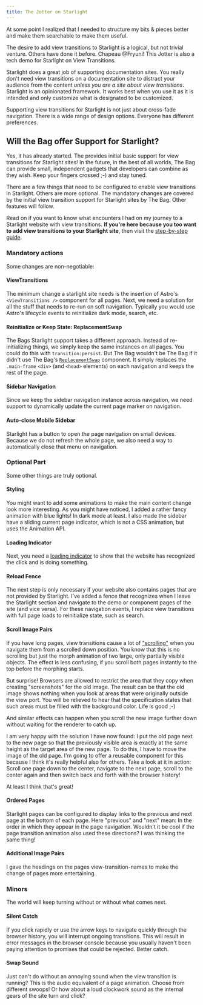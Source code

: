 ```yaml
---
title: The Jotter on Starlight
---
```



At some point I realized that I needed to structure my bits & pieces better and make them searchable to make them useful.

 The desire to add view transitions to Starlight is a logical, but not trivial venture. Others have done it before. Chapeau @Fryuni! This Jotter is also a tech demo for Starlight on View Transitions.


Starlight does a great job of supporting documentation sites. You really don't need view transitions on a documentation site to distract your audience from the content *unless you are a site about view transitions*. Starlight is an opinionated framework. It works best when you use it as it is intended and only customize what is designated to be customized.

Supporting view transitions for Starlight is not just about cross-fade navigation. There is a wide range of design options. Everyone has different preferences.

## Will the Bag offer Support for Starlight?

Yes, it has already started. The <BoT/> provides initial basic support for view transitions for  Starlight sites! In the future, in the best of all worlds, The Bag can provide small, independent gadgets that developers can combine as they wish. Keep your fingers crossed ;-) and stay tuned.

There are a few things that need to be configured to enable view transitions in Starlight. Others are more optional. The mandatory changes are covered by the initial view transition support for Starlight sites by The Bag. Other features will follow.

Read on if you want to know what encounters I had on my journey to a Starlight website with view transitions. **If you're here because you too want to add view transitions to your Starlight site**, then visit the [step-by-step guide](/jotter/starlight/guide/).

### Mandatory actions

Some changes are non-negotiable:

#### ViewTransitions
The minimum change a starlight site needs is the insertion of Astro's   `<ViewTransitions />` component for all pages. Next, we need a solution for all the stuff that needs to re-run on soft navigation. Typically you would use Astro's lifecycle events to reinitialize dark mode, search, etc.

#### Reinitialize or Keep State: ReplacementSwap
The Bags Starlight support takes a different approach. Instead of re-initializing things, we simply keep the same instances on all pages. You could do this with `transition:persist`. But The Bag wouldn't be The Bag if it didn't use The Bag's [`ReplacementSwap`](/library/ReplacementSwap/) component. It simply replaces the `.main-frame` `<div>` (and `<head>` elements) on each navigation and keeps the rest of the page.

#### Sidebar Navigation
Since we keep the sidebar navigation instance across navigation, we need support to dynamically update the current page marker on navigation.

#### Auto-close Mobile Sidebar
Starlight has a button to open the page navigation on small devices. Because we do not refresh the whole page, we also need a way to automatically close that menu on navigation.

### Optional Part

Some other things are truly optional.

#### Styling
You might want to add some animations to make the main content change look more interesting. As you might have noticed, I added a rather fancy animation with blue lights! In dark mode at least. I also made the sidebar have a sliding current page indicator, which is not a CSS animation, but uses the Animation API.

#### Loading Indicator
Next, you need a [loading indicator](/library/LoadingIndicator/) to show that the website has recognized the click and is doing something.

#### Reload Fence
The next step is only necessary if your website also contains pages that are not provided by Starlight. I've added a fence that recognizes when I leave the Starlight section and navigate to the demo or component pages of the site (and vice versa).  For these navigation events, I replace view transitions with full page loads  to reinitialize state, such as search.

#### Scroll Image Pairs
If you have long pages, view transitions cause a lot of ["scrolling"](/jotter/api/#scroll) when you navigate them from a scrolled down position. You know that this is no scrolling but just the morph animation of two large, only partially visible objects. The effect is less confusing, if you scroll both pages instantly to the top before the morphing starts.

But surprise! Browsers are allowed to restrict the area that they copy when creating "screenshots" for the old image. The result can be that the old image shows nothing when you look at areas that were originally outside the view port. You will be relieved to hear that the specification states that such areas must be filled with the background color. Life is good ;-)

And similar effects can happen when you scroll the new image further down without waiting for the renderer to catch up.

I am very happy with the solution I have now found:
I put the old page next to the new page so that the previously visible area is exactly at the same height as the target area of the new page. To do this, I have to move the image of the old page. I'm going to offer a reusable component for this because I think it's really helpful also for others. Take a look at it in action: Scroll one page down to the center, navigate to the next page, scroll to the center again and then switch back and forth with the browser history!

At least I think that's great!  <Logo/>

#### Ordered Pages
Starlight pages can be configured to display links to the previous and next page at the bottom of each page. Here "previous" and "next" mean: In the order in which they appear in the page navigation. Wouldn't it be cool if the page transition animation also used these directions? I was thinking the same thing!

#### Additional Image Pairs
I gave the headings on the pages view-transition-names to make the change of pages more entertaining.



### Minors

The world will keep turning without or without what comes next.

#### Silent Catch
If you click rapidly or use the arrow keys to navigate quickly through the browser history, you will interrupt ongoing transitions. This will result in error messages in the browser console because you usually haven't been paying attention to promises that could be rejected. Better catch.

#### Swap Sound
Just can't do without an annoying sound when the view transition is running? This is the audio equivalent of a page animation. Choose from different swoops! Or how about a loud clockwork sound as the internal gears of the site turn and click?



